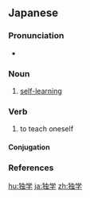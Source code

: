 ==Japanese==
{{ja-kanjitab|どく|がく|yomi=o}}

===Pronunciation===
* {{ja-pron|どくがく|y=o|acc=0|acc_ref=NHK}}

===Noun===
{{ja-noun|どくがく|kyu=獨學}}

# [[self-learning]]
#: {{ja-usex|'''独学'''で学んだ。|'''どくがく''' で まなんだ。|I taught myself.}}

===Verb===
{{ja-verb-suru|どくがく|kyu=獨學}}

# to teach oneself

====Conjugation====
{{ja-suru|どくがく}}

===References===
<references/>

[[hu:独学]]
[[ja:独学]]
[[zh:独学]]